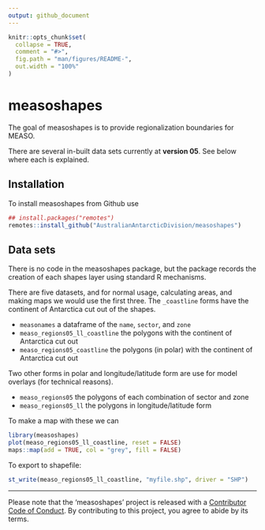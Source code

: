 ```yaml
---
output: github_document
---
```


<!-- README.md is generated from README.Rmd. Please edit that file -->

```r
knitr::opts_chunk$set(
  collapse = TRUE,
  comment = "#>",
  fig.path = "man/figures/README-",
  out.width = "100%"
)
```
# measoshapes

The goal of measoshapes is to provide regionalization boundaries for MEASO. 

There are several in-built data sets currently at **version 05**. See below where each is explained. 

## Installation

To install measoshapes from Github use

```R
## install.packages("remotes")
remotes::install_github("AustralianAntarcticDivision/measoshapes")
```


## Data sets

There is no code in the measoshapes package, but the package records the creation of
each shapes layer using standard R mechanisms. 

There are five datasets, and for normal usage, calculating areas, and making maps we would use the first three. The `_coastline` forms have the continent of Antarctica cut out of the shapes. 


* `measonames` a dataframe of the `name`, `sector`, and `zone`
* `measo_regions05_ll_coastline` the polygons with the continent of Antarctica cut out
* `measo_regions05_coastline` the polygons (in polar) with the continent of Antarctica cut out

Two other forms in polar and longitude/latitude form are use for model overlays (for technical reasons). 

* `measo_regions05` the polygons of each combination of sector and zone
* `measo_regions05_ll` the polygons in longitude/latitude form


To make a map with these we can 

```r
library(measoshapes)
plot(measo_regions05_ll_coastline, reset = FALSE)
maps::map(add = TRUE, col = "grey", fill = FALSE)
```




To export to shapefile: 

```r
st_write(measo_regions05_ll_coastline, "myfile.shp", driver = "SHP")
```


---

Please note that the 'measoshapes' project is released with a
  [Contributor Code of Conduct](CODE_OF_CONDUCT.md).
  By contributing to this project, you agree to abide by its terms.

